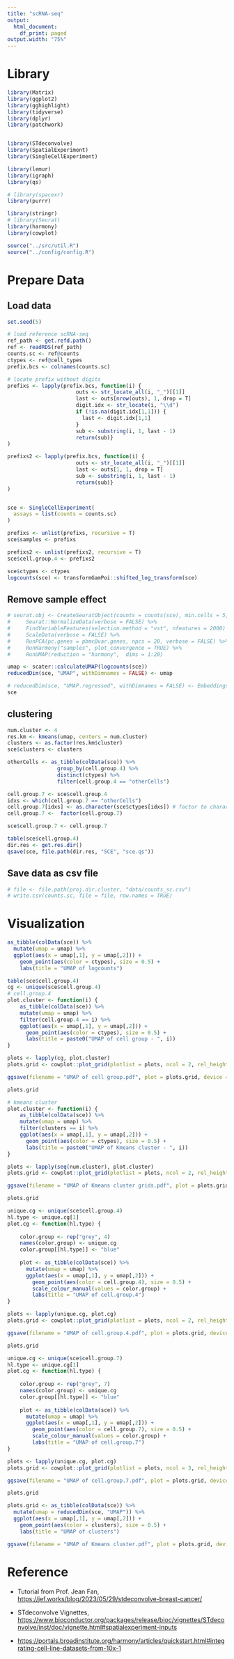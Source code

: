 ```yaml
---
title: "scRNA-seq"
output:
  html_document:
    df_print: paged
output.width: "75%"
---
```


# Library

```r
library(Matrix)
library(ggplot2)
library(gghighlight)
library(tidyverse)
library(dplyr)
library(patchwork)


library(STdeconvolve)
library(SpatialExperiment)
library(SingleCellExperiment)

library(lemur)
library(igraph)
library(qs)

# library(spacexr)
library(purrr)

library(stringr)
# library(Seurat)
library(harmony)
library(cowplot)
```

```r
source("../src/util.R")
source("../config/config.R")
```

# Prepare Data

## Load data

```r
set.seed(5)
```

```r
# load reference scRNA-seq
ref_path <- get.refd.path()
ref <- readRDS(ref_path)
counts.sc <- ref@counts
ctypes <- ref@cell_types
prefix.bcs <- colnames(counts.sc)

# locate prefix without digits
prefixs <- lapply(prefix.bcs, function(i) {
                      outs <- str_locate_all(i, "_")[[1]]
                      last <- outs[nrow(outs), 1, drop = T]
                      digit.idx <- str_locate(i, "\\d")
                      if (!is.na(digit.idx[1,1])) {
                        last <- digit.idx[1,1]
                      }
                      sub <- substring(i, 1, last - 1)
                      return(sub)}
)

prefixs2 <- lapply(prefix.bcs, function(i) {
                      outs <- str_locate_all(i, "_")[[1]]
                      last <- outs[1, 1, drop = T]
                      sub <- substring(i, 1, last - 1)
                      return(sub)}
)


sce <- SingleCellExperiment(
  assays = list(counts = counts.sc)
)

prefixs <- unlist(prefixs, recursive = T)
sce$samples <- prefixs

prefixs2 <- unlist(prefixs2, recursive = T)
sce$cell.group.4 <- prefixs2

sce$ctypes <- ctypes
logcounts(sce) <- transformGamPoi::shifted_log_transform(sce)

```

## Remove sample effect

```r
# seurat.obj <- CreateSeuratObject(counts = counts(sce), min.cells = 5, meta.data = as.data.frame(colData(sce))) %>%
#     Seurat::NormalizeData(verbose = FALSE) %>%
#     FindVariableFeatures(selection.method = "vst", nfeatures = 2000) %>% 
#     ScaleData(verbose = FALSE) %>% 
#     RunPCA(pc.genes = pbmc@var.genes, npcs = 20, verbose = FALSE) %>% 
#     RunHarmony("samples", plot_convergence = TRUE) %>% 
#     RunUMAP(reduction = "harmony",  dims = 1:20)

```

```r
umap <- scater::calculateUMAP(logcounts(sce))
reducedDim(sce, "UMAP", withDimnames = FALSE) <- umap

# reducedDim(sce, "UMAP.regressed", withDimnames = FALSE) <- Embeddings(seurat.obj, "umap")
sce
```

## clustering

```r
num.cluster <- 4
res.km <- kmeans(umap, centers = num.cluster)
clusters <- as.factor(res.km$cluster)
sce$clusters <- clusters
```

```r
otherCells <- as_tibble(colData(sce)) %>% 
                group_by(cell.group.4) %>% 
                distinct(ctypes) %>% 
                filter(cell.group.4 == "otherCells")

cell.group.7 <- sce$cell.group.4
idxs <- which(cell.group.7 == "otherCells")
cell.group.7[idxs] <- as.character(sce$ctypes[idxs]) # factor to character
cell.group.7 <-  factor(cell.group.7)

sce$cell.group.7 <- cell.group.7

table(sce$cell.group.4)
dir.res <- get.res.dir()
qsave(sce, file.path(dir.res, "SCE", "sce.qs"))
```

## Save data as csv file

```r
# file <- file.path(proj.dir.cluster, "data/counts_sc.csv")
# write.csv(counts.sc, file = file, row.names = TRUE)
```

# Visualization

```r
as_tibble(colData(sce)) %>%
  mutate(umap = umap) %>%
  ggplot(aes(x = umap[,1], y = umap[,2])) +
    geom_point(aes(color = ctypes), size = 0.5) +
    labs(title = "UMAP of logcounts")

```

```r
table(sce$cell.group.4)
cg <- unique(sce$cell.group.4)
# cell.group.4
plot.cluster <- function(i) {
    as_tibble(colData(sce)) %>%
    mutate(umap = umap) %>%
    filter(cell.group.4 == i) %>% 
    ggplot(aes(x = umap[,1], y = umap[,2])) +
      geom_point(aes(color = ctypes), size = 0.5) +
      labs(title = paste0("UMAP of cell group - ", i))
}

plots <- lapply(cg, plot.cluster)
plots.grid <- cowplot::plot_grid(plotlist = plots, ncol = 2, rel_heights = 20)

ggsave(filename = "UMAP of cell group.pdf", plot = plots.grid, device = "pdf", width = 8, height = 6)

plots.grid
```

```r
# kmeans cluster
plot.cluster <- function(i) {
    as_tibble(colData(sce)) %>%
    mutate(umap = umap) %>%
    filter(clusters == i) %>% 
    ggplot(aes(x = umap[,1], y = umap[,2])) +
      geom_point(aes(color = ctypes), size = 0.5) +
      labs(title = paste0("UMAP of Kmeans cluster - ", i))
}

plots <- lapply(seq(num.cluster), plot.cluster)
plots.grid <- cowplot::plot_grid(plotlist = plots, ncol = 2, rel_heights = 20)

ggsave(filename = "UMAP of Kmeans cluster grids.pdf", plot = plots.grid, device = "pdf", width = 8, height = 6)

plots.grid
```

```r
unique.cg <- unique(sce$cell.group.4)
hl.type <- unique.cg[1]
plot.cg <- function(hl.type) {
   
    color.group <- rep("grey", 4)
    names(color.group) <- unique.cg
    color.group[[hl.type]] <- "blue"
    
    plot <- as_tibble(colData(sce)) %>%
      mutate(umap = umap) %>%
      ggplot(aes(x = umap[,1], y = umap[,2])) +
        geom_point(aes(color = cell.group.4), size = 0.5) +
        scale_colour_manual(values = color.group) +
        labs(title = "UMAP of cell.group.4")
}

plots <- lapply(unique.cg, plot.cg)
plots.grid <- cowplot::plot_grid(plotlist = plots, ncol = 2, rel_heights = 20)

ggsave(filename = "UMAP of cell.group.4.pdf", plot = plots.grid, device = "pdf", width = 8, height = 6)

plots.grid
```

```r
unique.cg <- unique(sce$cell.group.7)
hl.type <- unique.cg[1]
plot.cg <- function(hl.type) {
   
    color.group <- rep("grey", 7)
    names(color.group) <- unique.cg
    color.group[[hl.type]] <- "blue"
    
    plot <- as_tibble(colData(sce)) %>%
      mutate(umap = umap) %>%
      ggplot(aes(x = umap[,1], y = umap[,2])) +
        geom_point(aes(color = cell.group.7), size = 0.5) +
        scale_colour_manual(values = color.group) +
        labs(title = "UMAP of cell.group.7")
}

plots <- lapply(unique.cg, plot.cg)
plots.grid <- cowplot::plot_grid(plotlist = plots, ncol = 3, rel_heights = 20)

ggsave(filename = "UMAP of cell.group.7.pdf", plot = plots.grid, device = "pdf", width = 8, height = 6)

plots.grid
```

```r
plots.grid <- as_tibble(colData(sce)) %>%
  mutate(umap = reducedDim(sce, "UMAP")) %>%
  ggplot(aes(x = umap[,1], y = umap[,2])) +
    geom_point(aes(color = clusters), size = 0.5) +
    labs(title = "UMAP of clusters")

ggsave(filename = "UMAP of Kmeans cluster.pdf", plot = plots.grid, device = "pdf", width = 8, height = 6)
```

# Reference

-   Tutorial from Prof. Jean Fan, <https://jef.works/blog/2023/05/29/stdeconvolve-breast-cancer/>

-   STdeconvolve Vignettes, <https://www.bioconductor.org/packages/release/bioc/vignettes/STdeconvolve/inst/doc/vignette.html#spatialexperiment-inputs>

-   <https://portals.broadinstitute.org/harmony/articles/quickstart.html#integrating-cell-line-datasets-from-10x-1>
